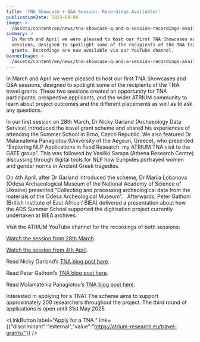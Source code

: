 ```yaml
---
title: 'TNA Showcase + Q&A Session: Recordings Available!'
publicationDate: 2025-04-09
image: >-
  /assets/content/en/news/tna-showcase-q-and-a-session-recordings-available/image.png
summary: >
  In March and April we were pleased to host our first TNA Showcases and Q&A
  sessions, designed to spotlight some of the recipients of the TNA travel
  grants. Recordings are now available via our YouTube channel.
bannerImage: >-
  /assets/content/en/news/tna-showcase-q-and-a-session-recordings-available/bannerImage.jpg
---
```

<Figure src="/assets/content/en/news/tna-showcase-q-and-a-session-recordings-available/screenshot-2025-02-19-at-14.16.09.png" alt="TNA showcase poster" alignment="stretch">

</Figure>

In March and April we were pleased to host our first TNA Showcases and Q\&A sessions, designed to spotlight some of the recipients of the TNA travel grants. These two sessions created an opportunity for TNA participants, prospective applicants, and the wider ATRIUM community to learn about project outcomes and the different placements as well as to ask any questions.

In our first session on 28th March, Dr Nicky Garland (Archaeology Data Service) introduced the travel grant scheme and shared his experiences of attending the Summer School in Brno, Czech Republic. We also featured Dr Malamatenia Panagiotou (University of the Aegean, Greece), who presented “Exploring NLP Applications in Food Research: my ATRIUM TNA visit to the GATE group”. This was followed by Vasiliki Sampa (Athena Research Centre) discussing through digital tools for NLP how Euripides portrayed women and gender norms in Ancient Greek tragedies. 

On 4th April, after Dr Garland introduced the scheme, Dr Mariia Lobanova (Odesa Archaeological Museum of the National Academy of Science of Ukraine) presented “Collecting and processing archeological data from the materials of the Odesa Archeological Museum”.   Afterwards, Peter Gathoni (British Institute of East Africa / BIEA) delivered a presentation about how the ADS Summer School supported the digitisation project currently undertaken at BIEA archives.

Visit the ATRIUM YouTube channel for the recordings of both sessions: 

[Watch the session from 28th March](https://www.youtube.com/watch?v=nzeKNRTGaSg). 

[Watch the session from 4th April](https://www.youtube.com/watch?v=wXa_b7-JwWs).



Read Nicky Garland’s [TNA blog post here](https://atrium-research.eu/blog/computational-archaeology-summer-school-in-brno-czech-republic/).  

Read Peter Gathoni’s [TNA blog post here](https://atrium-research.eu/blog/atrium-training-at-ads-university-of-york/). 

Read Malamatenia Panagiotou’s [TNA blog post here](https://atrium-research.eu/blog/exploring-nlp-applications-in-food-research-my-atrium-tna-visit-to-the-gate-group/).



Interested in applying for a TNA? The scheme aims to support approximately 200 researchers throughout the project. The third round of applications is open until 31st May 2025.

<LinkButton label="Apply for a TNA " link={{"discriminant":"external","value":"https://atrium-research.eu/travel-grants/"}} />
